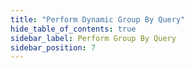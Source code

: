 ```yaml
---
title: "Perform Dynamic Group By Query"
hide_table_of_contents: true
sidebar_label: Perform Group By Query
sidebar_position: 7
---
```





<LanguageSwitcher supportedLanguages={supportedLanguages} />

<LanguageContent language="csharp">
   <HowToPerformGroupByQueryCsharp />
</LanguageContent>

<LanguageContent language="java">
   <HowToPerformGroupByQueryJava />
</LanguageContent>

<LanguageContent language="python">
   <HowToPerformGroupByQueryPython />
</LanguageContent>

<LanguageContent language="php">
   <HowToPerformGroupByQueryPhp />
</LanguageContent>

<LanguageContent language="nodejs">
   <HowToPerformGroupByQueryNodejs />
</LanguageContent>


<!---
### Session
- [How to Query](../../../client-api/session/querying/how-to-query)

### Indexes
- [Map-Reduce Indexes](../../../indexes/map-reduce-indexes)


-->